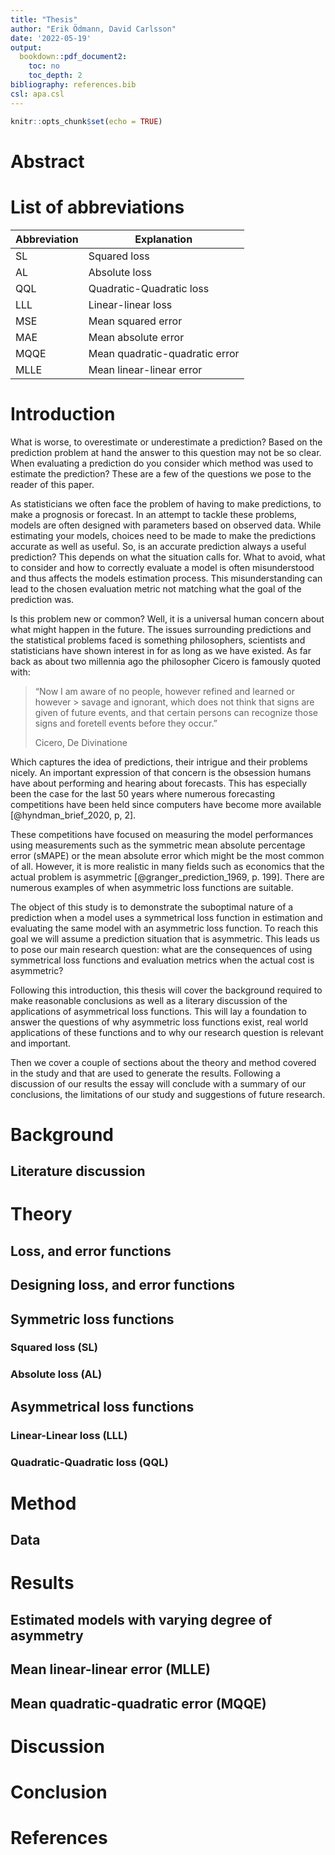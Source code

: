 ```yaml
---
title: "Thesis"
author: "Erik Ödmann, David Carlsson"
date: '2022-05-19'
output: 
  bookdown::pdf_document2:
    toc: no
    toc_depth: 2
bibliography: references.bib  
csl: apa.csl
---
```


```r
knitr::opts_chunk$set(echo = TRUE)
```

\newpage

# Abstract

\newpage

\tableofcontents

\newpage

# List of abbreviations

| **Abbreviation** | **Explanation**                |
|------------------|--------------------------------|
| SL               | Squared loss                   |
| AL               | Absolute loss                  |
| QQL              | Quadratic-Quadratic loss       |
| LLL              | Linear-linear loss             |
| MSE              | Mean squared error             |
| MAE              | Mean absolute error            |
| MQQE             | Mean quadratic-quadratic error |
| MLLE             | Mean linear-linear error       |

\newpage

# Introduction

What is worse, to overestimate or underestimate a prediction? Based on the prediction problem at hand the answer to this question may not be so clear. When evaluating a prediction do you consider which method was used to estimate the prediction? These are a few of the questions we pose to the reader of this paper. 

As statisticians we often face the problem of having to make predictions, to make a prognosis or forecast. In an attempt to tackle these problems, models are often designed with parameters based on observed data. While estimating your models, choices need to be made to make the predictions accurate as well as useful. So, is an accurate prediction always a useful prediction? This depends on what the situation calls for. What to avoid, what to consider and how to correctly evaluate a model is often misunderstood and thus affects the models estimation process. This misunderstanding can lead to the chosen evaluation metric not matching what the goal of the prediction was. 

Is this problem new or common? Well, it is a universal human concern about what might happen in the future. The issues surrounding predictions and the statistical problems faced is something philosophers, scientists and statisticians have shown interest in for as long as we have existed. As far back as about two millennia ago the philosopher Cicero is famously quoted with:

> “Now I am aware of no people, however refined and learned or however > savage and ignorant, which does not think that signs are given of future events, and that certain persons can recognize those signs and foretell events before they occur.”
>
>Cicero, De Divinatione

Which captures the idea of predictions, their intrigue and their problems nicely. An important expression of that concern is the obsession humans have about performing and hearing about forecasts. This has especially been the case for the last 50 years where numerous forecasting competitions have been held since computers have become more available [@hyndman_brief_2020, p, 2]. 

These competitions have focused on measuring the model performances using measurements such as the symmetric mean absolute percentage error (sMAPE) or the mean absolute error which might be the most common of all. However, it is more realistic in many fields such as economics that the actual problem is asymmetric [@granger_prediction_1969, p. 199]. There are numerous examples of when asymmetric loss functions are suitable. 

The object of this study is to demonstrate the suboptimal nature of a prediction when a model uses a symmetrical loss function in estimation and evaluating the same model with an asymmetric loss function. To reach this goal we will assume a prediction situation that is asymmetric. This leads us to pose our main research question: what are the consequences of using symmetrical loss functions and evaluation metrics when the actual cost is asymmetric?

Following this introduction, this thesis will cover the background required to make reasonable conclusions as well as a literary discussion of the applications of asymmetrical loss functions. This will lay a foundation to answer the questions of why asymmetric loss functions exist, real world applications of these functions and to why our research question is relevant and important.

Then we cover a couple of sections about the theory and method covered in the study and that are used to generate the results. Following a discussion of our results the essay will conclude with a summary of our conclusions, the limitations of our study and suggestions of future research. 


# Background

## Literature discussion


# Theory

## Loss, and error functions	

## Designing loss, and error functions	

## Symmetric loss functions	

### Squared loss (SL)	

### Absolute loss (AL)	

## Asymmetrical loss functions	

### Linear-Linear loss (LLL)	

### Quadratic-Quadratic loss (QQL)

# Method

## Data

# Results

## Estimated models with varying degree of asymmetry

## Mean linear-linear error (MLLE)

## Mean quadratic-quadratic error (MQQE)

# Discussion

# Conclusion

\newpage

# References
